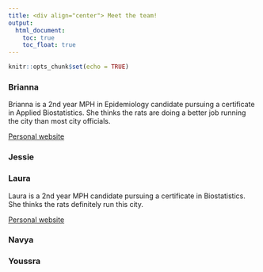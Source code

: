 ```yaml
---
title: <div align="center"> Meet the team!
output: 
  html_document:
    toc: true
    toc_float: true
---
```


```r
knitr::opts_chunk$set(echo = TRUE)
```

### Brianna

Brianna is a 2nd year MPH in Epidemiology candidate pursuing a certificate in Applied Biostatistics. She thinks the rats are doing a better job running the city than most city officials. 

[Personal website](bcarnagie.github.io)

### Jessie

### Laura

Laura is a 2nd year MPH candidate pursuing a certificate in Biostatistics. She thinks the rats definitely run this city. 

[Personal website](lvr2115.github.io) 

### Navya

### Youssra
